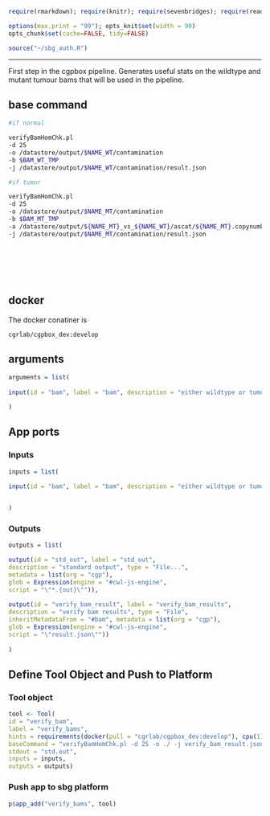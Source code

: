 ```r
require(rmarkdown); require(knitr); require(sevenbridges); require(readr)

options(max.print = "99"); opts_knit$set(width = 99)
opts_chunk$set(cache=FALSE, tidy=FALSE)

source("~/sbg_auth.R")

```

<hr>

First step in the cgpbox pipeline.  Generates useful stats on the wildtype and mutant tumour bams that will be used in the pipeline.

## base command

```sh

#if normal

verifyBamHomChk.pl 
-d 25
-o /datastore/output/$NAME_WT/contamination
-b $BAM_WT_TMP
-j /datastore/output/$NAME_WT/contamination/result.json

#if tumor

verifyBamHomChk.pl 
-d 25
-o /datastore/output/$NAME_MT/contamination
-b $BAM_MT_TMP
-a /datastore/output/${NAME_MT}_vs_${NAME_WT}/ascat/${NAME_MT}.copynumber.caveman.csv
-j /datastore/output/$NAME_MT/contamination/result.json

```

<br><br><br><br>

## docker 

The docker conatiner is

``` cgrlab/cgpbox_dev:develop ```

## arguments

```r
arguments = list(
  
input(id = "bam", label = "bam", description = "either wildtype or tumour bam", type = "File", prefix = "-b", stageInput = "link", secondaryFiles = ".bai")

)

```

## App ports {.tabset .tabset-fade .tabset-tabs}

### Inputs

```r
inputs = list(
  
input(id = "bam", label = "bam", description = "either wildtype or tumour bam", type = "File", prefix = "-b", stageInput = "link", secondaryFiles = list(".bai"))


)

```

### Outputs

```r

outputs = list(

output(id = "std_out", label = "std_out", 
description = "standard output", type = "File...",
metadata = list(org = "cgp"),
glob = Expression(engine = "#cwl-js-engine",
script = "\"*.{out}\"")),
  
output(id = "verify_bam_result", label = "verify_bam_results", 
description = "verify bam results", type = "File",
inheritMetadataFrom = "#bam", metadata = list(org = "cgp"),
glob = Expression(engine = "#cwl-js-engine",
script = "\"result.json\""))
  
)


```

## Define Tool Object and Push to Platform {.tabset .tabset-fade .tabset-tabs}
  
### Tool object

```r

tool <- Tool(
id = "verify_bam", 
label = "verify_bams",
hints = requirements(docker(pull = "cgrlab/cgpbox_dev:develop"), cpu(1), mem(1000)),
baseCommand = "verifyBamHomChk.pl -d 25 -o ./ -j verify_bam_result.json",
stdout = "std.out",
inputs = inputs,
outputs = outputs)


```

### Push app to sbg platform

```r

p$app_add("verify_bams", tool)


```

